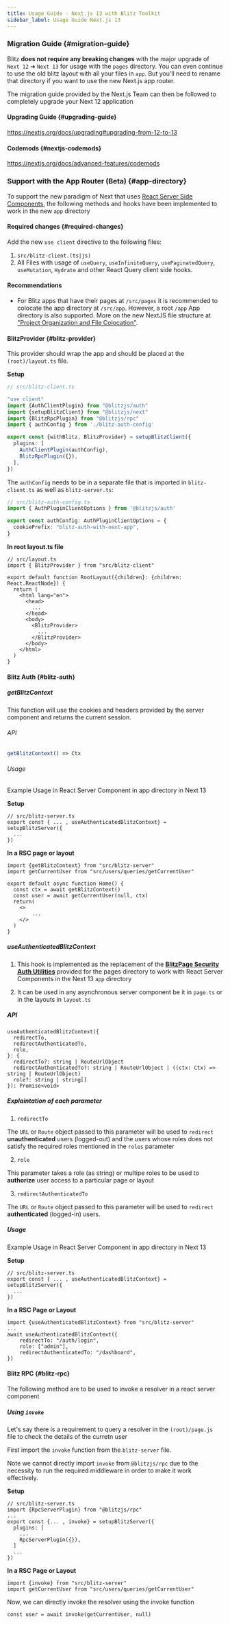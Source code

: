 ```yaml
---
title: Usage Guide - Next.js 13 with Blitz Toolkit
sidebar_label: Usage Guide Next.js 13
---
```


### Migration Guide {#migration-guide}

Blitz **does not require any breaking changes** with the major upgrade of `Next 12` ➔ `Next 13` for usage with the `pages` directory. You can even continue to use the old blitz layout with all your files in `app`. But you'll need to rename that directory if you want to use the new Next.js app router.

The migration guide provided by the Next.js Team can then be followed to completely upgrade your Next 12 application

#### Upgrading Guide {#upgrading-guide}

https://nextjs.org/docs/upgrading#upgrading-from-12-to-13

#### Codemods {#nextjs-codemods}

https://nextjs.org/docs/advanced-features/codemods

### Support with the App Router (Beta) {#app-directory}

To support the new paradigm of Next that uses [React Server Side Components](https://github.com/reactjs/rfcs/blob/main/text/0188-server-components.md), 
the following methods and hooks have been implemented to work in the new `app` directory

#### Required changes {#required-changes}

Add the new `use client` directive to the following files:

1. `src/blitz-client.(ts|js)`
2. All Files with usage of `useQuery`, `useInfiniteQuery`, `usePaginatedQuery`, `useMutation`, `Hydrate` and other React Query client side hooks.

#### Recommendations

- For Blitz apps that have their pages at `/src/pages` it is recommended to colocate the app directory at `/src/app`. However, a root `/app` App directory is also supported. More on the new NextJS file structure at ["Project Organization and File Colocation"](https://nextjs.org/docs/app/building-your-application/routing/colocation#src-directory).

#### BlitzProvider {#blitz-provider}

This provider should wrap the app and should be placed at the `(root)/layout.ts` file.

**Setup** 

```ts
// src/blitz-client.ts

"use client"
import {AuthClientPlugin} from "@blitzjs/auth"
import {setupBlitzClient} from "@blitzjs/next"
import {BlitzRpcPlugin} from "@blitzjs/rpc"
import { authConfig } from './blitz-auth-config'

export const {withBlitz, BlitzProvider} = setupBlitzClient({
  plugins: [
    AuthClientPlugin(authConfig),
    BlitzRpcPlugin({}),
  ],
})
```

The `authConfig` needs to be in a separate file that is imported in `blitz-client.ts` as well as `blitz-server.ts`:

```ts
// src/blitz-auth-config.ts
import { AuthPluginClientOptions } from '@blitzjs/auth'

export const authConfig: AuthPluginClientOptions = {
  cookiePrefix: "blitz-auth-with-next-app",
}
```

**In root layout.ts file**

```tsx
// src/layout.ts
import { BlitzProvider } from "src/blitz-client"

export default function RootLayout({children}: {children: React.ReactNode}) {
  return (
    <html lang="en">
      <head>
        ...
      </head>
      <body>
        <BlitzProvider>
          ...
        </BlitzProvider>
      </body>
    </html>
  )
}
```

#### Blitz Auth {#blitz-auth}

##### getBlitzContext 

This function will use the cookies and headers provided by the server component and returns the current session.

###### API

```ts
getBlitzContext() => Ctx
```

###### Usage

Example Usage in React Server Component in app directory in Next 13

**Setup**

```tsx
// src/blitz-server.ts
export const { ... , useAuthenticatedBlitzContext} = setupBlitzServer({
  ...
})
```

**In a RSC page or layout**

```tsx
import {getBlitzContext} from "src/blitz-server"
import getCurrentUser from "src/users/queries/getCurrentUser"

export default async function Home() {
  const ctx = await getBlitzContext()
  const user = await getCurrentUser(null, ctx)
  return(
    <>
        ...
    </>
  )
}
```

##### useAuthenticatedBlitzContext

1. This hook is implemented as the replacement of the [**BlitzPage Security Auth Utilities**](https://blitzjs.com/docs/authorization#secure-your-pages) provided for the pages directory to work with React Server Components in the Next 13 `app` directory

2. It can be used in any asynchronous server component be it in `page.ts` or in the layouts in `layout.ts`

##### API

```tsx
useAuthenticatedBlitzContext({
  redirectTo,
  redirectAuthenticatedTo,
  role,
}: {
  redirectTo?: string | RouteUrlObject
  redirectAuthenticatedTo?: string | RouteUrlObject | ((ctx: Ctx) => string | RouteUrlObject)
  role?: string | string[]
}): Promise<void>
```

##### Explaintation of each parameter

1. `redirectTo`

The `URL` or `Route` object passed to this parameter will be used to `redirect` **unauthenticated** users (logged-out) and the users whose roles does not satisfy the required roles mentioned in the `roles` parameter

2. `role`

This parameter takes a role (as string) or multipe roles to be used to **authorize** user access to a particular page or layout

3. `redirectAuthenticatedTo`

The `URL` or `Route` object passed to this parameter will be used to `redirect` **authenticated** (logged-in) users.

##### Usage

Example Usage in React Server Component in app directory in Next 13

**Setup**

```tsx
// src/blitz-server.ts
export const { ... , useAuthenticatedBlitzContext} = setupBlitzServer({
  ...
})
```

**In a RSC Page or Layout**

```tsx
import {useAuthenticatedBlitzContext} from "src/blitz-server"
...
await useAuthenticatedBlitzContext({
    redirectTo: "/auth/login",
    role: ["admin"],
    redirectAuthenticatedTo: "/dashboard",
})
```

#### Blitz RPC {#blitz-rpc}

The following method are to be used to invoke a resolver in a react server component

##### Using `invoke`

Let's say there is a requirement to query a resolver in the `(root)/page.js` file to check the details of the curretn user

First import the `invoke` function from the `blitz-server` file.

Note we cannot directly import `invoke` from `@blitzjs/rpc` due to the necessity to run the required middleware in order to make it work effectively.

**Setup**

```tsx
// src/blitz-server.ts
import {RpcServerPlugin} from "@blitzjs/rpc"
...
export const {... , invoke} = setupBlitzServer({
  plugins: [
    ...
    RpcServerPlugin({}),
  ]
  ...
})
```

**In a RSC Page or Layout**

```tsx
import {invoke} from "src/blitz-server"
import getCurrentUser from "src/users/queries/getCurrentUser"
```

Now, we can directly invoke the resolver using the invoke function

```tsx
const user = await invoke(getCurrentUser, null)
```
